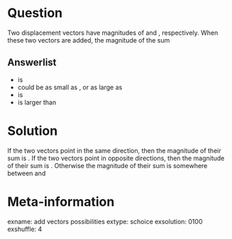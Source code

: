 Question
========
Two displacement vectors have magnitudes of \SI{5}{m} and \SI{7}{m}, respectively. When these two vectors are added, the magnitude of the sum

Answerlist
----------
* is \SI{12}{m}
* could be as small as \SI{2}{m}, or as large as \SI{12}{m}
* is \SI{2}{m}
* is larger than \SI{12}{m}


Solution
========
If the two vectors point in the same direction, then the magnitude of their sum is \SI{12}{m}.
If the two vectors point in opposite directions, then the magnitude of their sum is \SI{2}{m}.
Otherwise the magnitude of their sum is somewhere between \SI{2}{m} and \SI{12}{m}


Meta-information
================
exname: add vectors possibilities
extype: schoice
exsolution: 0100
exshuffle: 4
